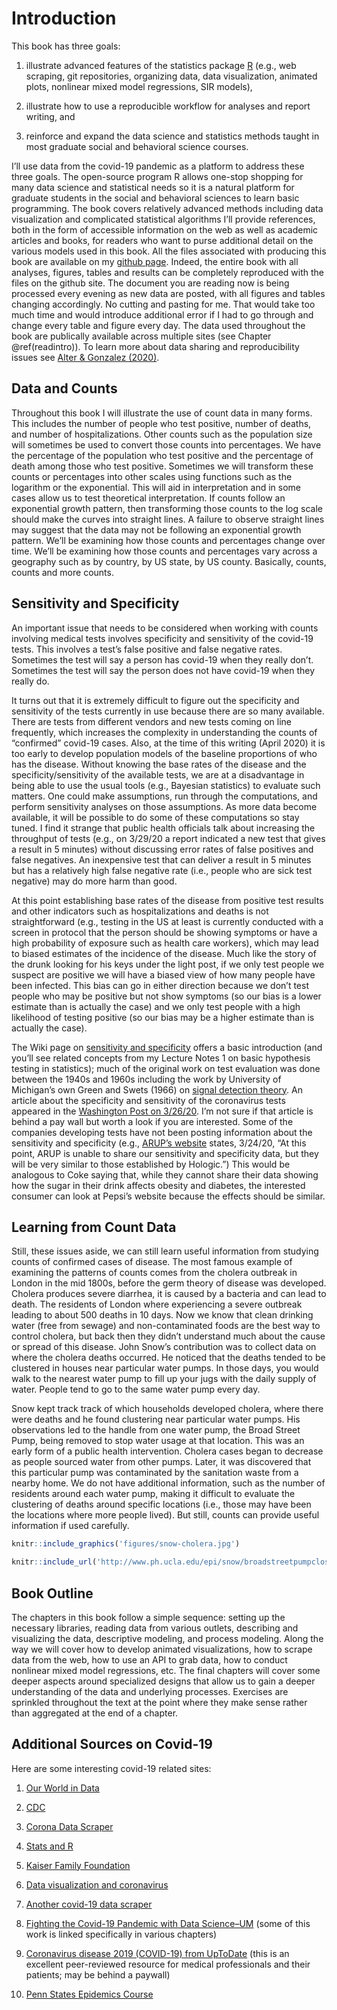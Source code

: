 \mainmatter

# Introduction {#intro}

This book has three goals: 

1. illustrate advanced features of the statistics package [R](https://www.r-project.org/) (e.g., web scraping, git repositories, organizing data, data visualization, animated plots, nonlinear mixed model regressions, SIR models), 

2. illustrate how to use a reproducible workflow for analyses and report writing, and 

3. reinforce and expand the data science and statistics methods taught in most graduate social and behavioral science courses. 

I'll use data from the covid-19 pandemic as a platform to address these three goals.  The open-source program R allows one-stop shopping for many data science and statistical needs so it is a natural platform for graduate students in the social and behavioral sciences to learn basic programming. The book covers relatively advanced methods including data visualization and complicated statistical algorithms  I'll provide references, both in the form of accessible information on the web as well as academic articles and books, for readers who want to purse additional detail on the various models used in this book. All the files associated with producing this book are available on my [github page](https://github.com/gonzoum/covid19-analyses).  Indeed, the entire book with all analyses, figures, tables and results can be completely reproduced with the files on the github site. The document you are reading now is being processed every evening as new data are posted, with all figures and tables changing accordingly.  No cutting and pasting for me. That would take too much time and would introduce additional error if I had to go through and change every table and figure every day. The data used throughout the book are publically available across multiple sites (see Chapter \@ref(readintro)). To learn more about data sharing and reproducibility issues see [Alter & Gonzalez (2020)](https://www.ncbi.nlm.nih.gov/pmc/articles/PMC5967383/).

## Data and Counts

Throughout this book I will illustrate the use of count data in many forms.  This includes the number of people who test positive, number of deaths, and number of hospitalizations.  Other counts such as the population size will sometimes be used to convert those counts into percentages.  We have the percentage of the population who test positive and the percentage of death among those who test positive.  Sometimes we will transform these counts or percentages into other scales using functions such as the logarithm or the exponential. This will aid in interpretation and in some cases allow us to test theoretical interpretation.  If counts follow an exponential growth pattern, then transforming those counts to the log scale should make the curves into straight lines.  A failure to observe straight lines may suggest that the data may not be following an exponential growth pattern.  We'll be examining how those counts and percentages change over time.  We'll be examining how those counts and percentages vary across a geography such as by country, by US state, by US county.  Basically, counts, counts and more counts.

## Sensitivity and Specificity

An important issue that needs to be considered when working with counts involving medical tests involves specificity and sensitivity of the covid-19 tests. This involves a test's false positive and false negative rates. Sometimes the test will say a person has covid-19 when they really don't. Sometimes the test will say the person does not have covid-19 when they really do. 

It turns out that it is extremely difficult to figure out the specificity and sensitivity of the tests currently in use because there are so many available. There are tests from different vendors and new tests coming on line  frequently, which increases the complexity in understanding the counts of "confirmed" covid-19 cases. Also, at the time of this writing (April 2020) it is too early to develop population models of the baseline proportions of who has the disease.  Without knowing the base rates of the disease and the specificity/sensitivity of the available tests, we are at a disadvantage in being able to use the usual tools (e.g., Bayesian statistics) to evaluate such matters. One could make assumptions, run through the computations, and perform sensitivity analyses on those assumptions. As more data become available,  it will be possible to do some of these computations so stay tuned.  I find it strange that public health officials  talk about increasing the throughput of tests (e.g., on 3/29/20 a report indicated a new test that gives a result in 5 minutes) without discussing error rates of false positives and false negatives.  An inexpensive test that can deliver a result in 5 minutes but has a relatively high false negative rate (i.e., people who are sick test negative) may do more harm than good. 

At this point establishing base rates of the disease from positive test results and other indicators such as hospitalizations and deaths is not straightforward (e.g., testing in the US at least is currently conducted with a screen in protocol that the person should be showing symptoms or have a high probability of exposure such as health care workers), which may lead to biased estimates of the incidence of the disease. Much like the story of the drunk looking for his keys under the light post, if we only test people we suspect are positive we will have a biased view of how many people have been infected.  This bias can go in either direction because we don't test people who may be positive but not show symptoms (so our bias is a lower estimate than is actually the case) and we only test people with a high likelihood of testing positive (so our bias may be a higher estimate than is actually the case).

The Wiki page on [sensitivity and specificity](https://en.wikipedia.org/wiki/Sensitivity_and_specificity) offers a basic introduction (and you'll see related concepts from my Lecture Notes 1 on basic hypothesis testing in statistics); much of the original work on test evaluation was done between the 1940s and 1960s including the work by University of Michigan's own Green and Swets (1966) on [signal detection theory](https://en.wikipedia.org/wiki/Detection_theory).   An article about the specificity and sensitivity of the coronavirus tests appeared in the [Washington Post on 3/26/20](https://www.washingtonpost.com/science/2020/03/26/negative-coronavirus-test-result-doesnt-always-mean-you-arent-infected/). I'm not sure if that article is behind a pay wall but worth a look if you are interested.  Some of the companies developing tests have not been posting information about the sensitivity and specificity (e.g., [ARUP's website](https://www.aruplab.com/infectious-disease/coronavirus) states, 3/24/20,  "At this point, ARUP is unable to share our sensitivity and specificity data, but they will be very similar to those established by Hologic.") This would be analogous to Coke saying that, while they cannot share their data showing how the sugar in their drink affects obesity and diabetes, the interested consumer can look at Pepsi's website because the effects should be similar.

## Learning from Count Data

Still, these issues aside, we can still learn useful information from studying counts of confirmed cases of disease.  The most famous example of examining the patterns of counts comes from the cholera outbreak in London in the mid 1800s, before the germ theory of disease was developed. Cholera produces severe diarrhea, it is caused by a bacteria and can lead to death.  The residents of London where experiencing a severe outbreak leading to about 500 deaths in 10 days.  Now we know that clean drinking water (free from sewage) and non-contaminated foods are the best way to control cholera, but back then they didn't understand much about the cause or spread of this disease. John Snow's contribution was to collect data on where the cholera deaths occurred.  He noticed that the deaths tended to be clustered in houses near particular water pumps. In those days, you would walk to the nearest water pump to fill up your jugs with the daily supply of water. People tend to go to the same water pump every day. 

Snow kept track track of which households developed cholera, where there were deaths and he found clustering near particular water pumps.  His observations led to the handle from one water pump, the Broad Street Pump, being removed to stop water usage at that location. This was an early form of a public health intervention. Cholera cases began to decrease as people sourced water from other pumps. Later, it was discovered that this particular pump was contaminated by the sanitation waste from a nearby home. We do not have additional information, such as the number of residents around each water pump, making it difficult to evaluate the clustering of deaths around specific locations (i.e.,  those may have been the locations where more people lived).  But still, counts can provide useful information if used carefully.

<!-- ![Snow's Cholera Map of London](figures/snow-cholera.jpg) -->

```r
knitr::include_graphics('figures/snow-cholera.jpg')
```

```r
knitr::include_url('http://www.ph.ucla.edu/epi/snow/broadstreetpumpcloseup.html', height="1000px")
```

## Book Outline

The chapters in this book follow a simple sequence:  setting up the necessary libraries, reading data from various outlets, describing and visualizing the data, descriptive modeling, and  process modeling.  Along the way we will cover how to develop animated visualizations, how to scrape data from the web, how to use an API to grab data, how to conduct nonlinear mixed model regressions, etc.  The final chapters will cover some deeper aspects around specialized designs that allow us to gain a deeper understanding of the data and underlying processes. Exercises are sprinkled throughout the text at the point where they make sense rather than aggregated at the end of a chapter.

## Additional Sources on Covid-19

Here are some interesting covid-19 related sites:

1. [Our World in Data](https://ourworldindata.org/coronavirus)

2. [CDC](https://www.cdc.gov/coronavirus/2019-nCoV/index.html)

3. [Corona Data Scraper](https://coronadatascraper.com/#home)

4. [Stats and R](https://www.statsandr.com/blog/top-r-resources-on-covid-19-coronavirus/#covid-19-data-analysis-with-tidyverse-and-ggplot2) 

5. [Kaiser Family Foundation](https://www.kff.org/coronavirus-covid-19/)

6. [Data visualization and coronavirus](https://www.fastcompany.com/90477393/a-complete-guide-to-coronavirus-charts-be-informed-not-terrified)

7. [Another covid-19 data scraper](https://github.com/covidatlas/coronadatascraper)

8. [Fighting the Covid-19 Pandemic with Data Science--UM](https://midas.umich.edu/data-science-and-covid-19/) (some of this work is linked specifically in various chapters)

9. [Coronavirus disease 2019 (COVID-19) from UpToDate](https://www.uptodate.com/contents/coronavirus-disease-2019-covid-19?search=coronavirus&source=search_result&selectedTitle=1~97&usage_type=default&display_rank=1) (this is an excellent peer-reviewed resource for medical professionals and their patients; may be behind a paywall)

10. [Penn States Epidemics Course](https://www.coursera.org/learn/epidemics)
